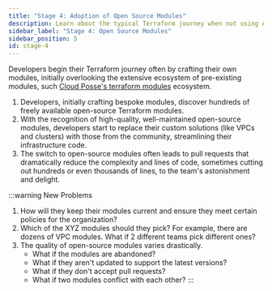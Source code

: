 ```yaml
---
title: "Stage 4: Adoption of Open Source Modules"
description: Learn about the typical Terraform journey when not using Atmos.
sidebar_label: "Stage 4: Open Source Modules"
sidebar_position: 5
id: stage-4
---
```


Developers begin their Terraform journey often by crafting their own modules, initially overlooking the extensive ecosystem of pre-existing 
modules, such [Cloud Posse's terraform modules](https://github.com/cloudposse) ecosystem.

1. Developers, initially crafting bespoke modules, discover hundreds of freely available open-source Terraform modules.
2. With the recognition of high-quality, well-maintained open-source modules, developers start to replace their custom solutions (like VPCs and clusters) with those from the community, streamlining their infrastructure code.
3. The switch to open-source modules often leads to pull requests that dramatically reduce the complexity and lines of code,
   sometimes cutting out hundreds or even thousands of lines, to the team's astonishment and delight.

:::warning New Problems
1. How will they keep their modules current and ensure they meet certain policies for the organization?
2. Which of the XYZ modules should they pick? For example, there are dozens of VPC modules. What if 2 different teams pick different ones?
3. The quality of open-source modules varies drastically. 
   - What if the modules are abandoned? 
   - What if they aren't updated to support the latest versions? 
   - What if they don't accept pull requests?
   - What if two modules conflict with each other?
:::
